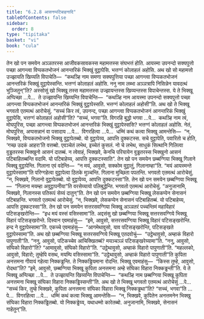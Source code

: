 ```yaml
---
title: "6.2.8 आसनप्पटिबाहनादि"
tableOfContents: false
sidebar:
  order: 8
type: "tipitaka"
basket: "vi"
book: "cula"
---
```



<DynamicBreadcrumb />

<Division number="316" book="cula">

<Paragraph number="1359" book="cula">
तेन खो पन समयेन अञ्ञतरस्स आजीवकसावकस्स महामत्तस्स संघभत्तं होति. आयस्मा उपनन्दो सक्यपुत्तो पच्छा आगन्त्वा विप्पकतभोजनं आनन्तरिकं भिक्खुं वुट्ठापेसि. भत्तग्गं कोलाहलं अहोसि. अथ खो सो महामत्तो उज्झायति खिय्यति विपाचेति—  “कथञ्हि नाम समणा सक्यपुत्तिया पच्छा आगन्त्वा विप्पकतभोजनं आनन्तरिकं भिक्खुं वुट्ठापेस्सन्ति. भत्तग्गं कोलाहलं अहोसि. ननु नाम लब्भा अञ्ञत्रापि निसिन्नेन यावदत्थं भुञ्जितुन्”ति?
</Paragraph>

<Paragraph number="1360" book="cula">
अस्सोसुं खो भिक्खू तस्स महामत्तस्स उज्झायन्तस्स खिय्यन्तस्स विपाचेन्तस्स. ये ते भिक्खू अप्पिच्छा …पे…  ते उज्झायन्ति खिय्यन्ति विपाचेन्ति—  “कथञ्हि नाम आयस्मा उपनन्दो सक्यपुत्तो पच्छा आगन्त्वा विप्पकतभोजनं आनन्तरिकं भिक्खुं वुट्ठापेस्सति. भत्तग्गं कोलाहलं अहोसी”ति. अथ खो ते भिक्खू भगवतो एतमत्थं आरोचेसुं. “सच्चं किर त्वं, उपनन्द, पच्छा आगन्त्वा विप्पकतभोजनं आनन्तरिकं भिक्खुं वुट्ठापेसि, भत्तग्गं कोलाहलं अहोसी”ति? “सच्चं, भगवा”ति. विगरहि बुद्धो भगवा …पे…  कथञ्हि नाम त्वं, मोघपुरिस, पच्छा आगन्त्वा विप्पकतभोजनं आनन्तरिकं भिक्खुं वुट्ठापेस्ससि? भत्तग्गं कोलाहलं अहोसि. नेतं, मोघपुरिस, अप्पसन्नानं वा पसादाय …पे…  विगरहित्वा …पे…  धम्मिं कथं कत्वा भिक्खू आमन्तेसि—  “न, भिक्खवे, विप्पकतभोजनो भिक्खु वुट्ठापेतब्बो. यो वुट्ठापेय्य, आपत्ति दुक्कटस्स. सचे वुट्ठापेति, पवारितो च होति, ‘गच्छ उदकं आहरा’ति वत्तब्बो. एवञ्चेतं लभेथ, इच्चेतं कुसलं. नो चे लभेथ, साधुकं सित्थानि गिलित्वा वुड्ढतरस्स भिक्खुनो आसनं दातब्बं. न त्वेवाहं, भिक्खवे, केनचि परियायेन वुड्ढतरस्स भिक्खुनो आसनं पटिबाहितब्बन्ति वदामि. यो पटिबाहेय्य, आपत्ति दुक्कटस्साति”.
</Paragraph>

<Paragraph number="1361" book="cula">
तेन खो पन समयेन छब्बग्गिया भिक्खू गिलाने भिक्खू वुट्ठापेन्ति. गिलाना एवं वदेन्ति—  “न मयं, आवुसो, सक्कोम वुट्ठातुं, गिलानाम्हा”ति. “मयं आयस्मन्ते वुट्ठापेस्सामा”ति परिग्गहेत्वा वुट्ठापेत्वा ठितके मुञ्चन्ति. गिलाना मुच्छिता पपतन्ति. भगवतो एतमत्थं आरोचेसुं. “न, भिक्खवे, गिलानो वुट्ठापेतब्बो. यो वुट्ठापेय्य, आपत्ति दुक्कटस्सा”ति.
</Paragraph>

<Paragraph number="1362" book="cula">
तेन खो पन समयेन छब्बग्गिया भिक्खू—  “गिलाना मयम्हा अवुट्ठापनीया”ति वरसेय्यायो पलिबुद्धेन्ति. भगवतो एतमत्थं आरोचेसुं. “अनुजानामि, भिक्खवे, गिलानस्स पतिरूपं सेय्यं दातुन्”ति.
</Paragraph>

<Paragraph number="1363" book="cula">
तेन खो पन समयेन छब्बग्गिया भिक्खू लेसकप्पेन सेनासनं पटिबाहन्ति. भगवतो एतमत्थं आरोचेसुं. “न, भिक्खवे, लेसकप्पेन सेनासनं पटिबाहितब्बं. यो पटिबाहेय्य, आपत्ति दुक्कटस्सा”ति.
</Paragraph>

<Paragraph number="1364" book="cula">
तेन खो पन समयेन सत्तरसवग्गिया भिक्खू अञ्ञतरं पच्चन्तिमं महाविहारं पटिसङ्खरोन्ति—  “इध मयं वस्सं वसिस्सामा”ति. अद्दसंसु खो छब्बग्गिया भिक्खू सत्तरसवग्गिये भिक्खू विहारं पटिसङ्खरोन्ते. दिस्वान एवमाहंसु—  “इमे, आवुसो, सत्तरसवग्गिया भिक्खू विहारं पटिसङ्खरोन्ति. हन्द ने वुट्ठापेस्सामा”ति. एकच्चे एवमाहंसु—  “आगमेथावुसो, याव पटिसङ्खरोन्ति, पटिसङ्खते वुट्ठापेस्सामा”ति. अथ खो छब्बग्गिया भिक्खू सत्तरसवग्गिये भिक्खू एतदवोचुं—  “उट्ठेथावुसो, अम्हाकं विहारो पापुणाती”ति. “ननु, आवुसो, पटिकच्चेव आचिक्खितब्बं? मयञ्चञ्ञं पटिसङ्खरेय्यामा”ति. “ननु, आवुसो, संघिको विहारो”ति? “आमावुसो, संघिको विहारो”ति. “उट्ठेथावुसो, अम्हाकं विहारो पापुणाती”ति. “महल्लको, आवुसो, विहारो; तुम्हेपि वसथ, मयम्पि वसिस्सामा”ति. “उट्ठेथावुसो, अम्हाकं विहारो पापुणाती”ति कुपिता अनत्तमना गीवायं गहेत्वा निक्कड्ढन्ति. ते निक्कड्ढियमाना रोदन्ति. भिक्खू एवमाहंसु—  “किस्स तुम्हे, आवुसो, रोदथा”ति? “इमे, आवुसो, छब्बग्गिया भिक्खू कुपिता अनत्तमना अम्हे संघिका विहारा निक्कड्ढन्ती”ति.
</Paragraph>

<Paragraph number="1365" book="cula">
ये ते भिक्खू अप्पिच्छा …पे…  ते उज्झायन्ति खिय्यन्ति विपाचेन्ति—  “कथञ्हि नाम छब्बग्गिया भिक्खू कुपिता अनत्तमना भिक्खू संघिका विहारा निक्कड्ढिस्सन्ती”ति. अथ खो ते भिक्खू भगवतो एतमत्थं आरोचेसुं …पे…  “सच्चं किर, तुम्हे भिक्खवे, कुपिता अनत्तमना संघिका विहारा भिक्खू निक्कड्ढथा”ति? “सच्चं, भगवा”ति …पे…  विगरहित्वा …पे…  धम्मिं कथं कत्वा भिक्खू आमन्तेसि—  “न, भिक्खवे, कुपितेन अनत्तमनेन भिक्खु संघिका विहारा निक्कड्ढितब्बो. यो निक्कड्ढेय्य, यथाधम्मो कारेतब्बो. अनुजानामि, भिक्खवे, सेनासनं गाहेतुन्”ति.
</Paragraph>
</Division>